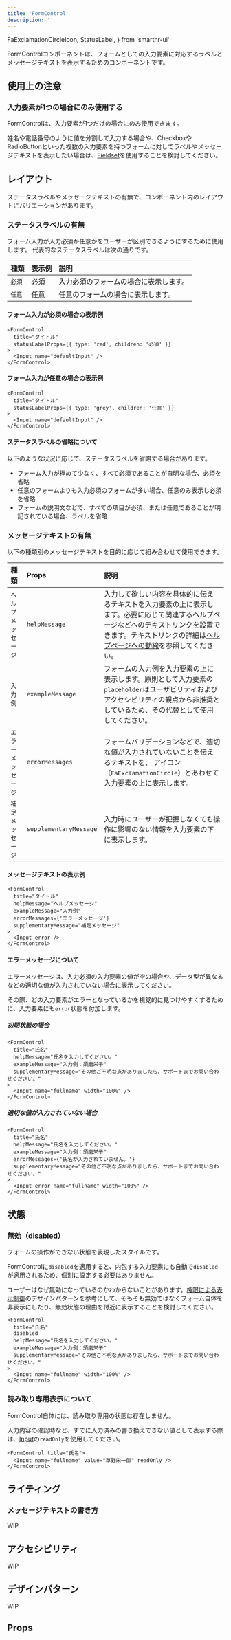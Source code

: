 ```yaml
---
title: 'FormControl'
description: ''
---
```

  FaExclamationCircleIcon,
  StatusLabel,
} from 'smarthr-ui'

FormControlコンポーネントは、フォームとしての入力要素に対応するラベルとメッセージテキストを表示するためのコンポーネントです。

<ComponentStory name="FormControl" />

## 使用上の注意

### 入力要素が1つの場合にのみ使用する

FormControlは、入力要素が1つだけの場合にのみ使用できます。

姓名や電話番号のように値を分割して入力する場合や、CheckboxやRadioButtonといった複数の入力要素を持つフォームに対してラベルやメッセージテキストを表示したい場合は、[Fieldset](/products/components/fieldset/)を使用することを検討してください。

## レイアウト

ステータスラベルやメッセージテキストの有無で、コンポーネント内のレイアウトにバリエーションがあります。

### ステータスラベルの有無

フォーム入力が入力必須か任意かをユーザーが区別できるようにするために使用します。
代表的なステータスラベルは次の通りです。

| 種類 | 表示例 | 説明 |
| :--- | :--- | :--- |
| `必須` | <StatusLabel type="red">必須</StatusLabel> | 入力必須のフォームの場合に表示します。 |
| `任意` | <StatusLabel type="grey">任意</StatusLabel> | 任意のフォームの場合に表示します。 |

#### フォーム入力が必須の場合の表示例

```tsx editable codeBlock
<FormControl
  title="タイトル"
  statusLabelProps={{ type: 'red', children: '必須' }}
>
  <Input name="defaultInput" />
</FormControl>
```

#### フォーム入力が任意の場合の表示例

```tsx editable codeBlock
<FormControl
  title="タイトル"
  statusLabelProps={{ type: 'grey', children: '任意' }}
>
  <Input name="defaultInput" />
</FormControl>
```

#### ステータスラベルの省略について

以下のような状況に応じて、ステータスラベルを省略する場合があります。

- フォーム入力が極めて少なく、すべて必須であることが自明な場合、必須を省略
- 任意のフォームよりも入力必須のフォームが多い場合、任意のみ表示し必須を省略
- フォームの説明文などで、すべての項目が必須、または任意であることが明記されている場合、ラベルを省略

### メッセージテキストの有無

以下の種類別のメッセージテキストを目的に応じて組み合わせて使用できます。

| 種類 | Props | 説明 |
| :--- | :--- | :--- |
| `ヘルプメッセージ` | `helpMessage` | 入力して欲しい内容を具体的に伝えるテキストを入力要素の上に表示します。必要に応じて関連するヘルプページなどへのテキストリンクを設置できます。テキストリンクの詳細は[ヘルプページへの動線](/products/design-patterns/help-link/#h3-2)を参照してください。 |
| `入力例` | `exampleMessage` | フォームの入力例を入力要素の上に表示します。原則として入力要素の`placeholder`はユーザビリティおよびアクセシビリティの観点から非推奨としているため、その代替として使用してください。 |
| `エラーメッセージ` | `errorMessages` | フォームバリデーションなどで、適切な値が入力されていないことを伝えるテキストを、<FaExclamationCircleIcon alt="エラーメッセージ" color="DANGER" /> アイコン（`FaExclamationCircle`）とあわせて入力要素の上に表示します。 |
| `補足メッセージ` | `supplementaryMessage` | 入力時にユーザーが把握しなくても操作に影響のない情報を入力要素の下に表示します。 |

#### メッセージテキストの表示例

```tsx editable codeBlock
<FormControl
  title="タイトル"
  helpMessage="ヘルプメッセージ"
  exampleMessage="入力例"
  errorMessages={'エラーメッセージ'}
  supplementaryMessage="補足メッセージ"
>
  <Input error />
</FormControl>
```

#### エラーメッセージについて

エラーメッセージは、入力必須の入力要素の値が空の場合や、データ型が異なるなどの適切な値が入力されていない場合に表示してください。

その際、どの入力要素がエラーとなっているかを視覚的に見つけやすくするために、入力要素にも`error`状態を付加します。

##### 初期状態の場合

```tsx editable codeBlock
<FormControl
  title="氏名"
  helpMessage="氏名を入力してください。"
  exampleMessage="入力例：須磨栄子"
  supplementaryMessage="その他ご不明な点がありましたら、サポートまでお問い合わせください。"
>
  <Input name="fullname" width="100%" />
</FormControl>
```

##### 適切な値が入力されていない場合

```tsx editable codeBlock
<FormControl
  title="氏名"
  helpMessage="氏名を入力してください。"
  exampleMessage="入力例：須磨栄子"
  errorMessages={'氏名が入力されていません。'}
  supplementaryMessage="その他ご不明な点がありましたら、サポートまでお問い合わせください。"
>
  <Input error name="fullname" width="100%" />
</FormControl>
```

## 状態

### 無効（disabled）

フォームの操作ができない状態を表現したスタイルです。

FormControlに`disabled`を適用すると、内包する入力要素にも自動で`disabled`が適用されるため、個別に設定する必要はありません。

ユーザーはなぜ無効になっているのかわからないことがあります。[権限による表示制御](/products/design-patterns/access-control-pattern/)のデザインパターンを参考にして、そもそも無効ではなくフォーム自体を非表示にしたり、無効状態の理由を付近に表示することを検討してください。

```tsx editable codeBlock
<FormControl
  title="氏名"
  disabled
  helpMessage="氏名を入力してください。"
  exampleMessage="入力例：須磨栄子"
  supplementaryMessage="その他ご不明な点がありましたら、サポートまでお問い合わせください。"
>
  <Input name="fullname" width="100%" />
</FormControl>
```

### 読み取り専用表示について

FormControl自体には、読み取り専用の状態は存在しません。

入力内容の確認時など、すでに入力済みの書き換えできない値として表示する際は、[Input](/products/components/input/)の`readOnly`を使用してください。

```tsx editable codeBlock
<FormControl title="氏名">
  <Input name="fullname" value="草野栄一郎" readOnly />
</FormControl>
```

## ライティング

### メッセージテキストの書き方

WIP

## アクセシビリティ

WIP

## デザインパターン

WIP

## Props

<ComponentPropsTable name="FormControl" />

